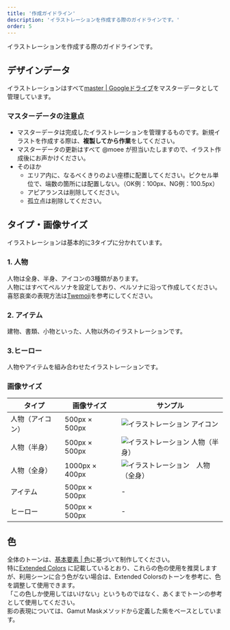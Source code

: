 ```yaml
---
title: '作成ガイドライン'
description: 'イラストレーションを作成する際のガイドラインです。'
order: 5
---
```

イラストレーションを作成する際のガイドラインです。

## デザインデータ
イラストレーションはすべて[master | Googleドライブ](https://drive.google.com/drive/folders/1C9Vjl3B8LKsYDmZVTPjzJtZGBZkaM4RD)をマスターデータとして管理しています。

### マスターデータの注意点
- マスターデータは完成したイラストレーションを管理するものです。新規イラストを作成する際は、**複製してから作業**をしてください。
- マスターデータの更新はすべて @moee が担当いたしますので、イラスト作成後にお声かけください。
- そのほか
    - エリア内に、なるべくきりのよい座標に配置してください。ピクセル単位で、端数の箇所には配置しない。（OK例：100px、NG例：100.5px）
    - アピアランスは削除してください。
    - 孤立点は削除してください。

## タイプ・画像サイズ

イラストレーションは基本的に3タイプに分かれています。

### 1. 人物

人物は全身、半身、アイコンの3種類があります。  
人物にはすべてペルソナを設定しており、ペルソナに沿って作成してください。  
喜怒哀楽の表現方法は<a href="https://twemoji.twitter.com/">Twemoji</a>を参考にしてください。

### 2. アイテム

建物、書類、小物といった、人物以外のイラストレーションです。

### 3.ヒーロー

人物やアイテムを組み合わせたイラストレーションです。

### 画像サイズ
| タイプ| 画像サイズ | サンプル |
| --- | --- | --- |
| 人物（アイコン） | 500px × 500px | ![イラストレーション アイコン](./images/illusttype_icon.png) |
| 人物（半身） | 500px × 500px | ![イラストレーション 人物（半身）](./images/illusttype_upper.png) |
| 人物（全身）  | 1000px × 400px | ![イラストレーション　人物（全身）](./images/illusttype_body.png) |
| アイテム | 500px × 500px | - |
| ヒーロー | 500px × 500px | - |

## 色

全体のトーンは、[基本要素 | 色](/basics/colors/)に基づいて制作してください。  
特に[Extended Colors](/basics/colors/#h3-3) に記載しているとおり、これらの色の使用を推奨しますが、利用シーンに合う色がない場合は、Extended Colorsのトーンを参考に、色を調整して使用できます。  
「この色しか使用してはいけない」というものではなく、あくまでトーンの参考として使用してください。  
影の表現については、Gamut Maskメソッドから定義した紫をベースとしています。
